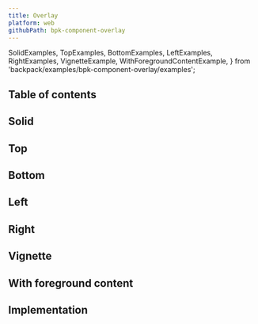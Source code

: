 ```yaml
---
title: Overlay
platform: web
githubPath: bpk-component-overlay
---
```




  SolidExamples,
  TopExamples,
  BottomExamples,
  LeftExamples,
  RightExamples,
  VignetteExample,
  WithForegroundContentExample,
} from 'backpack/examples/bpk-component-overlay/examples';

## Table of contents

## Solid

<PresentationBlock>
  <SolidExamples />
</PresentationBlock>

## Top

<PresentationBlock>
  <TopExamples />
</PresentationBlock>

## Bottom

<PresentationBlock>
  <BottomExamples />
</PresentationBlock>

## Left

<PresentationBlock>
  <LeftExamples />
</PresentationBlock>

## Right

<PresentationBlock>
  <RightExamples />
</PresentationBlock>

## Vignette

<PresentationBlock>
  <VignetteExample />
</PresentationBlock>

## With foreground content

<PresentationBlock>
  <WithForegroundContentExample />
</PresentationBlock>

## Implementation

<Readme />
